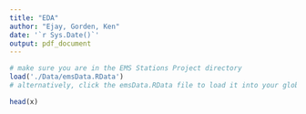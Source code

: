 ```yaml
---
title: "EDA"
author: "Ejay, Gorden, Ken"
date: '`r Sys.Date()`'
output: pdf_document
---
```


```r
# make sure you are in the EMS Stations Project directory
load('./Data/emsData.RData')
# alternatively, click the emsData.RData file to load it into your global environment
```

```r
head(x)
```
